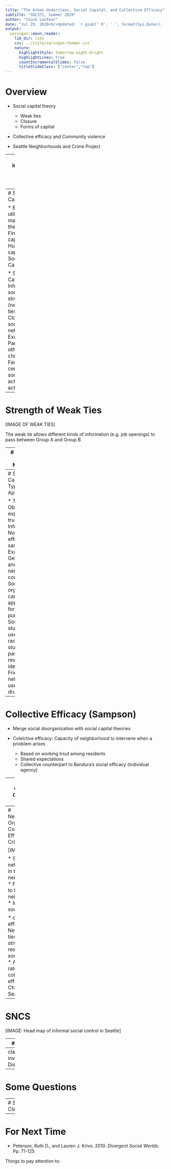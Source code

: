 ```yaml
---
title: "The Urban Underclass, Social Capital, and Collective Efficacy"
subtitle: "SOC371, Summer 2020"
author: "Chuck Lanfear"
date: "Jul 29, 2020<br>Updated: `r gsub(' 0', ' ', format(Sys.Date(), format='%b %d, %Y'))`"
output:
  xaringan::moon_reader:
    lib_dir: libs
    css: ../style/xaringan-themer.css
    nature:
      highlightStyle: tomorrow-night-bright
      highlightLines: true
      countIncrementalSlides: false
      titleSlideClass: ["center","top"]
---
```


# Overview

* Social capital theory
   * Weak ties
   * Closure
   * Forms of capital

* Collective efficacy and Community violence

* Seattle Neighborhoods and Crime Project

---
class: inverse
# Social Capital Theory

---
# Social Capital

* Begin with utlity maximization theory
   * Financial capital
   * Human capital
   * Social Capital
   
* Social Capital
   * Inheres in social structure (network ties)
      * Closure of social networks
      * Example: Parents of other children
   * Facilitates certain socail actions by actors

---
# Strength of Weak Ties

[IMAGE OF WEAK TIES]

The weak tie allows different kinds of information (e.g. job openings) to pass between Group A and Group B

---
# Closue of Social Networks

[IMAGES]

Closed Network Structure; Open Network Structure

---
# Social Capital: Types and Appropriation

* Types
   * Obligations, expectations, trust
   * Information
   * Norms and effective sanctions
* Examples: Getting a job and neighborhood control
* Social organization can be appropriated for other purposes
   * South Korean study groups used by radical students to pass on revolutionary ideas
   * Friendship networks used to deal drugs

---
# Collective Efficacy (Sampson)

* Merge social disorganization with social capital theories

* Colelctive efficacy: Capacity of neighborhood to intervene when a prioblem arises
   * Based on working trsut among residents
   * Shared expectations
   * Collective counterpart to Bandura's social efficacy (individual agency)

---
# Social Capital & Collective Efficacy

* Neighborhood social capital (collective efficacy)
   * Intergenerational closure
   * Reciprocated exchange
   * Child-centered social control
   * Also: Trust among neighbors, kinship/friendship ties, voluntary associatons, neighborhood activism
   
* Results (see diagrams)
   * Social ties affect violence through child-centered social control
   * Broken windows hypothesis

---
# Neighborhood Organization, Collective Efficacy, and Crimes Rates

[IMAGE]

* Social network ties in the neighborhood
   * Formal ties to the neighborhood
   * Informal social ties

* collective efficacy
   * Neighborhood ties represent structural resources for social capital
   * Affect crime rates through collective efficacy
   * Chicago and Seattle

---
# SNCS

[IMAGE: Head map of informal social control in Seattle]

---
# SNCS

[IMAGE: Same but with crime on it too]


---
class: inverse
# Discussion

---
# Some Questions

---
# Some Clarifications

---
# For Next Time

* Peterson, Ruth D., and Lauren J. Krivo. 2010. *Divergent Social Worlds*. Pp. 71-125

Things to pay attention to:
   